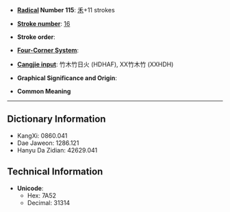 * '''[[Wiktionary:Chinese radical index| Radical]] Number 115''': [[Wiktionary:Chinese radical index 禾|禾]]+11 strokes

* '''[[Wiktionary:Chinese total strokes index|Stroke number]]''': [[Wiktionary:Chinese total strokes index 16|16]]

* '''Stroke order''': 

* '''[[Wiktionary:Chinese four corner index|Four-Corner System]]''': 

* '''[[Wiktionary:Chinese Cangjie index|Cangjie input]]''': 竹木竹日火 (HDHAF), XX竹木竹 (XXHDH)

* '''Graphical Significance and Origin''': 

* '''Common Meaning'''

----

== Dictionary Information ==

* KangXi: 0860.041
* Dae Jaweon: 1286.121
* Hanyu Da Zidian: 42629.041

== Technical Information ==

* '''Unicode''':
** Hex: 7A52
** Decimal: 31314